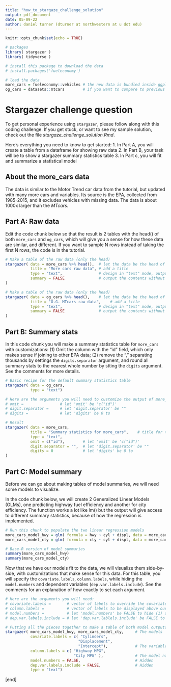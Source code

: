 ```yaml
---
title: "how_to_stargaze_challenge_solution"
output: pdf_document
date: 05-09-22
author: daniel turner (dturner at northwestern at u dot edu)
---
```


```r
knitr::opts_chunk$set(echo = TRUE)

# packages
library( stargazer )
library( tidyverse )

# install this package to download the data
# install.packages('fueleconomy')

# load the data
more_cars = fueleconomy::vehicles # the new data is bundled inside ggplot2
og_cars = datasets::mtcars        # if you want to compare to previous dataset

```


# Stargazer challenge question
To get personal experience using `stargazer`, please follow along with this coding challenge. If you get stuck, or want to see my sample solution, check out the file *stargaze_challenge_solution.Rmd*. 

Here's everything you need to know to get started:
1. In Part A, you will create a table from a dataframe for showing raw data
2. In Part B, your task will be to show a stargazer summary statistics table
3. In Part c, you will fit and summarize a statistical model

## About the more_cars data
The data is similar to the Motor Trend car data from the tutorial, but updated with many more cars and variables. Its source is the EPA, collected from 1985-2015, and it excludes vehicles with missing data. The data is about 1000x larger than the *MTcars*.


## Part A: Raw data
Edit the code chunk below so that the result is 2 tables with the head() of both `more_cars` and `og_cars`, which will give you a sense for how these data are similar, and different. If you want to sample N rows instead of taking the first N rows, the code is in the tutorial.


```r

# Make a table of the raw data (only the head)
stargazer( data = more_cars %>% head(),  # let the data be the head of more_cars
           title = "More cars raw data", # add a title
           type = "text",                # design in "text" mode, output in whatever format you need
           summary = FALSE               # output the contents without summarizing
)

# Make a table of the raw data (only the head)
stargazer( data = og_cars %>% head(),    # let the data be the head of more_cars
           title = "O.G. MTcars raw data",    # add a title
           type = "text",                # design in "text" mode, output in whatever format you need
           summary = FALSE               # output the contents without summarizing
)
```

## Part B: Summary stats
In this code chunk you will make a summary statistics table for `more_cars` with customizations: (1) Omit the column with the "id" field, which only makes sense if joining to other EPA data; (2) remove the "," separating thousands by settings the `digits.separator` argument, and round all summary stats to the nearest whole number by stting the `digits` argument. See the comments for more details.

```r

# Basic recipe for the default summary statistics table
stargazer( data = og_cars,
           type = "text")

# Here are the arguments you will need to customize the output of more_cars:
# omit =                # let 'omit' be 'c("id")'
# digit.separator =     # let 'digit.separator' be ""
# digits =              # let 'digits' be 0 to 

# Result
stargazer( data = more_cars,  
           title = "Summary statistics for more_cars",    # title for this table
           type = "text",
           omit = c("id"),        # let 'omit' be 'c("id")'
           digit.separator = "",  # let 'digit.separator' be ""
           digits = 0             # let 'digits' be 0 to 
)


```

## Part C: Model summary
Before we can go about making tables of model summaries, we will need some models to visualize.

In the code chunk below, we will create 2 Generalized Linear Models (GLMs), one predicting highway fuel efficiency and another for city efficiency. The function works a lot like lm() but the output will give access to different summary statistics, because of how the regression is implemented.

```r

# Run this chunk to populate the two linear regression models
more_cars_model_hwy = glm( formula = hwy ~ cyl + displ, data = more_cars )
more_cars_model_cty = glm( formula = cty ~ cyl + displ, data = more_cars)

# Base-R version of model summaries
summary(more_cars_model_hwy)
summary(more_cars_model_cty)

```


Now that we have our models fit to the data, we will visualize them side-by-side, with customizations that make sense for this data. For this table, you will specify the `covariate.labels`, `column.labels`, while hiding the `model.numbers` and dependent variables (`dep.var.labels.include`). See the comments for an explanation of how exactly to set each argument.


```r

# Here are the arguments you will need:
# covariate.labels =       # vector of labels to override the covariate labels (cylinders, displacement, intecept/constant)
# column.labels =          # vector of labels to be displayed above our to models, in lieu of model.numbers
# model.numbers =          # let 'model.numbers' be FALSE to hide (1) and (2) over our models
# dep.var.labels.include = # let 'dep.var.lablels.include' be FALSE to hide redundant labels in this case

# Putting all the pieces together to make a table of both model outputs
stargazer( more_cars_model_hwy, more_cars_model_cty,     # The models
           covariate.labels = c( "Cylinders",
                                "Displacement",
                                "Intercept"),            # The variables
           column.labels = c( "Highway MPG",
                              "City MPG" ),              # The model names
           model.numbers = FALSE,                        # Hidden
           dep.var.labels.include = FALSE,               # Hidden
           type = "text")       


```

[end]